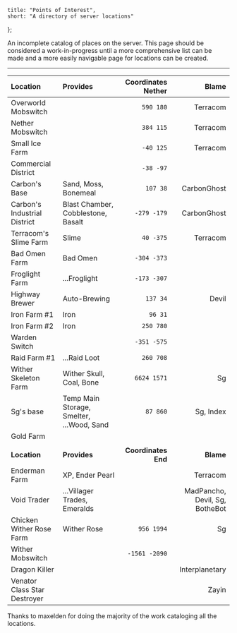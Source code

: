 	title: "Points of Interest",
	short: "A directory of server locations"
};

An incomplete catalog of places on the server. This page should be considered a work-in-progress until a more comprehensive list can be made and a more easily navigable page for locations can be created.

---

| Location                     | Provides                                  |  Coordinates Nether |                          Blame |
| :--------------------------- | :---------------------------------------- | ------------------: | -----------------------------: |
| Overworld Mobswitch          |                                           |           `590 180` |                       Terracom |
| Nether Mobswitch             |                                           |           `384 115` |                       Terracom |
| Small Ice Farm               |                                           |           `-40 125` |                       Terracom |
| Commercial District          |                                           |           `-38 -97` |                                |
| Carbon's Base                | Sand, Moss, Bonemeal                      |            `107 38` |                    CarbonGhost |
| Carbon's Industrial District | Blast Chamber, Cobblestone, Basalt        |         `-279 -179` |                    CarbonGhost |
| Terracom's Slime Farm        | Slime                                     |           `40 -375` |                       Terracom |
| Bad Omen Farm                | Bad Omen                                  |         `-304 -373` |                                |
| Froglight Farm               | ...Froglight                              |         `-173 -307` |                                |
| Highway Brewer               | Auto-Brewing                              |            `137 34` |                          Devil |
| Iron Farm #1                 | Iron                                      |             `96 31` |                                |
| Iron Farm #2                 | Iron                                      |           `250 780` |                                |
| Warden Switch                |                                           |         `-351 -575` |                                |
| Raid Farm #1                 | ...Raid Loot                              |           `260 708` |                                |
| Wither Skeleton Farm         | Wither Skull, Coal, Bone                  |         `6624 1571` |                             Sg |
| Sg's base                    | Temp Main Storage, Smelter, ...Wood, Sand |            `87 860` |                      Sg, Index |
| Gold Farm                    |                                           |                     |                                |
|                              |                                           |                     |                                |
| **Location**                 | **Provides**                              | **Coordinates End** |                      **Blame** |
| Enderman Farm                | XP, Ender Pearl                           |                     |                       Terracom |
| Void Trader                  | ...Villager Trades, Emeralds              |                     | MadPancho, Devil, Sg, BotheBot |
| Chicken Wither Rose Farm     | Wither Rose                               |          `956 1994` |                             Sg |
| Wither Mobswitch             |                                           |       `-1561 -2090` |                                |
| Dragon Killer                |                                           |                     |                 Interplanetary |
| Venator Class Star Destroyer |                                           |                     |                          Zayin |

Thanks to maxelden for doing the majority of the work cataloging all the locations.

